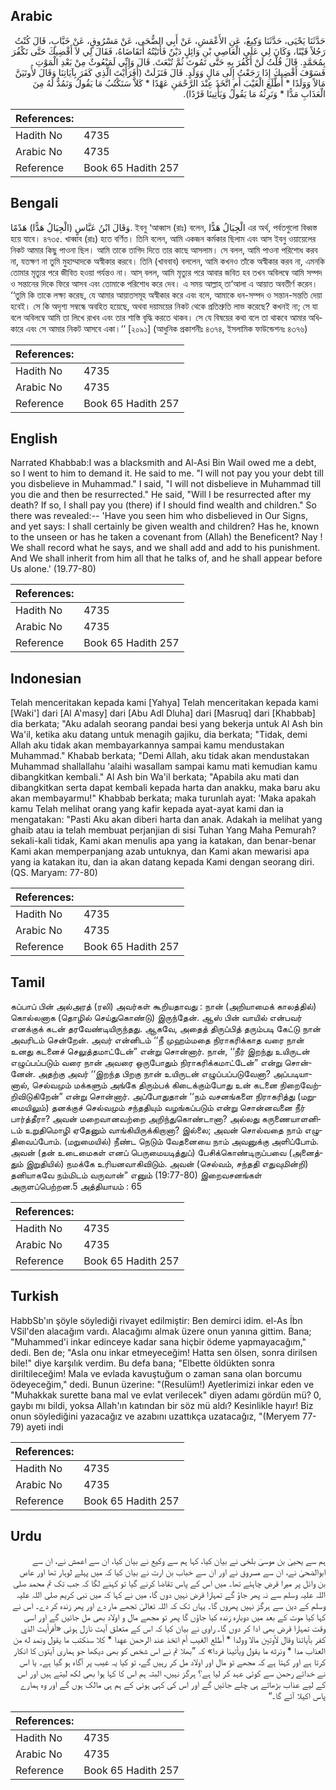 ## Arabic


<div dir="rtl" lang="ar" style={{fontSize:'larger',backgroundColor:'#f8f9fa',padding:20}}>
حَدَّثَنَا يَحْيَى، حَدَّثَنَا وَكِيعٌ، عَنِ الأَعْمَشِ، عَنْ أَبِي الضُّحَى، عَنْ مَسْرُوقٍ، عَنْ خَبَّابٍ، قَالَ كُنْتُ رَجُلاً قَيْنًا، وَكَانَ لِي عَلَى الْعَاصِي بْنِ وَائِلٍ دَيْنٌ فَأَتَيْتُهُ أَتَقَاضَاهُ، فَقَالَ لِي لاَ أَقْضِيكَ حَتَّى تَكْفُرَ بِمُحَمَّدٍ‏.‏ قَالَ قُلْتُ لَنْ أَكْفُرَ بِهِ حَتَّى تَمُوتَ ثُمَّ تُبْعَثَ‏.‏ قَالَ وَإِنِّي لَمَبْعُوثٌ مِنْ بَعْدِ الْمَوْتِ فَسَوْفَ أَقْضِيكَ إِذَا رَجَعْتُ إِلَى مَالٍ وَوَلَدٍ‏.‏ قَالَ فَنَزَلَتْ ‏(‏أَفَرَأَيْتَ الَّذِي كَفَرَ بِآيَاتِنَا وَقَالَ لأُوتَيَنَّ مَالاً وَوَلَدًا * أَطَّلَعَ الْغَيْبَ أَمِ اتَّخَذَ عِنْدَ الرَّحْمَنِ عَهْدًا * كَلاَّ سَنَكْتُبُ مَا يَقُولُ وَنَمُدُّ لَهُ مِنَ الْعَذَابِ مَدًّا * وَنَرِثُهُ مَا يَقُولُ وَيَأْتِينَا فَرْدًا‏)‏‏.‏
</div>
<div style={{backgroundColor:'#f8f9fa',padding:20, marginBottom: 10}}><table> <thead> <tr> <th>References:</th> <th></th> </tr> </thead> <tbody><tr><td>Hadith No</td><td>4735</td></tr><tr><td>Arabic No</td><td>4735</td></tr><tr><td>Reference</td><td>Book 65 Hadith 257</td></tr></tbody></table></div>

## Bengali


<div dir="ltr" lang="bn" style={{fontSize:'larger',backgroundColor:'#f8f9fa',padding:20}}>
وَقَالَ ابْنُ عَبَّاسٍ (الْجِبَالُ هَدًّا) هَدْمًا. ইবনু ‘আব্বাস (রাঃ) বলেন, الْجِبَالُ هَدًّا এর অর্থ, পর্বতগুলো বিধ্বস্ত হয়ে যাবে। ৪৭৩৫. খাব্বাব (রাঃ) হতে বর্ণিত। তিনি বলেন, আমি একজন কর্মকার ছিলাম এবং আস ইবনু ওয়ায়েলের নিকট আমার কিছু পাওনা ছিল। আমি তাকে তাগিদ দিতে তার কাছে আসলাম। সে বলল, আমি পাওনা পরিশোধ করব না, যতক্ষণ না তুমি মুহাম্মাদকে অস্বীকার করবে। তিনি (খাববাব) বললেন, আমি কখনও তাঁকে অস্বীকার করব না, এমনকি তোমার মৃত্যুর পরে জীবিত হওয়া পর্যন্তও না। আস্ বলল, আমি মৃত্যুর পরে আবার জবিত হব তখন অবিলম্বে আমি সম্পদ ও সন্তানের দিকে ফিরে আসব এবং তোমাকে পরিশোধ করে দেব। এ সময় আল্লাহ্ তা‘আলা এ আয়াত অবতীর্ণ করেন। ‘‘তুমি কি তাকে লক্ষ্য করেছ, যে আমার আয়াতসমূহ অস্বীকার করে এবং বলে, আমাকে ধন-সম্পদ ও সন্তান-সন্ততি দেয়া হবেই। সে কি অদৃশ্য সম্বন্ধে অবহিত হয়েছে, অথবা দয়াময়ের নিকট থেকে প্রতিশ্রুতি লাভ করেছে? কখনই না; সে যা বলে অবিলম্বে আমি তা লিখে রাখব এবং তার শাস্তি বৃদ্ধি করতে থাকব। সে যে বিষয়ের কথা বলে তা থাকবে আমার অধিকারে এবং সে আমার নিকট আসবে একা।’’ [২০৯১] (আধুনিক প্রকাশনীঃ ৪৩৭৪, ইসলামিক ফাউন্ডেশনঃ ৪৩৭৬)
</div>
<div style={{backgroundColor:'#f8f9fa',padding:20, marginBottom: 10}}><table> <thead> <tr> <th>References:</th> <th></th> </tr> </thead> <tbody><tr><td>Hadith No</td><td>4735</td></tr><tr><td>Arabic No</td><td>4735</td></tr><tr><td>Reference</td><td>Book 65 Hadith 257</td></tr></tbody></table></div>

## English


<div dir="ltr" lang="en" style={{fontSize:'larger',backgroundColor:'#f8f9fa',padding:20}}>
Narrated Khabbab:I was a blacksmith and Al-Asi Bin Wail owed me a debt, so I went to him to demand it. He said to me. "I will not pay you your debt till you disbelieve in Muhammad." I said, "I will not disbelieve in Muhammad till you die and then be resurrected." He said, "Will I be resurrected after my death? If so, I shall pay you (there) if I should find wealth and children." So there was revealed:-- 'Have you seen him who disbelieved in Our Signs, and yet says: I shall certainly be given wealth and children? Has he, known to the unseen or has he taken a covenant from (Allah) the Beneficent? Nay ! We shall record what he says, and we shall add and add to his punishment. And We shall inherit from him all that he talks of, and he shall appear before Us alone.' (19.77-80)
</div>
<div style={{backgroundColor:'#f8f9fa',padding:20, marginBottom: 10}}><table> <thead> <tr> <th>References:</th> <th></th> </tr> </thead> <tbody><tr><td>Hadith No</td><td>4735</td></tr><tr><td>Arabic No</td><td>4735</td></tr><tr><td>Reference</td><td>Book 65 Hadith 257</td></tr></tbody></table></div>

## Indonesian


<div dir="ltr" lang="id" style={{fontSize:'larger',backgroundColor:'#f8f9fa',padding:20}}>
Telah menceritakan kepada kami [Yahya] Telah menceritakan kepada kami [Waki'] dari [Al A'masy] dari [Abu Adl Dluha] dari [Masruq] dari [Khabbab] dia berkata; "Aku adalah seorang pandai besi yang bekerja untuk Al Ash bin Wa'il, ketika aku datang untuk menagih gajiku, dia berkata; "Tidak, demi Allah aku tidak akan membayarkannya sampai kamu mendustakan Muhammad." Khabab berkata; "Demi Allah, aku tidak akan mendustakan Muhammad shallallahu 'alaihi wasallam sampai kamu mati kemudian kamu dibangkitkan kembali." Al Ash bin Wa'il berkata; "Apabila aku mati dan dibangkitkan serta dapat kembali kepada harta dan anakku, maka baru aku akan membayarmu!" Khabbab berkata; maka turunlah ayat: 'Maka apakah kamu Telah melihat orang yang kafir kepada ayat-ayat kami dan ia mengatakan: "Pasti Aku akan diberi harta dan anak. Adakah ia melihat yang ghaib atau ia telah membuat perjanjian di sisi Tuhan Yang Maha Pemurah? sekali-kali tidak, Kami akan menulis apa yang ia katakan, dan benar-benar Kami akan memperpanjang azab untuknya, dan Kami akan mewarisi apa yang ia katakan itu, dan ia akan datang kepada Kami dengan seorang diri. (QS. Maryam: 77-80)
</div>
<div style={{backgroundColor:'#f8f9fa',padding:20, marginBottom: 10}}><table> <thead> <tr> <th>References:</th> <th></th> </tr> </thead> <tbody><tr><td>Hadith No</td><td>4735</td></tr><tr><td>Arabic No</td><td>4735</td></tr><tr><td>Reference</td><td>Book 65 Hadith 257</td></tr></tbody></table></div>

## Tamil


<div dir="ltr" lang="ta" style={{fontSize:'larger',backgroundColor:'#f8f9fa',padding:20}}>
கப்பாப் பின் அல்அரத் (ரலி) அவர்கள் கூறியதாவது : நான் (அறியாமைக் காலத்தில்) கொல்லனாக (தொழில் செய்துகொண்டு) இருந்தேன். ஆஸ் பின் வாயில் என்பவர் எனக்குக் கடன் தரவேண்டியிருந்தது. ஆகவே, அதைத் திருப்பித் தரும்படி கேட்டு நான் அவரிடம் சென்றேன். அவர் என்னிடம் ‘‘நீ முஹம்மதை நிராகரிக்காத வரை நான் உனது கடனைச் செலுத்தமாட்டேன்” என்று சொன்னார். நான், ‘‘நீர் இறந்து உயிருடன் எழுப்பப்படும் வரை நான் அவரை ஒருபோதும் நிராகரிக்கமாட்டேன்” என்று சொன்னேன். அதற்கு அவர் ‘‘இறந்த பிறகு நான் உயிருடன் எழுப்பப்படுவேனா? அப்படியானால், செல்வமும் மக்களும் அங்கே திரும்பக் கிடைக்கும்போது உன் கடனை நிறைவேற்றிவிடுகிறேன்” என்று சொன்னார். அப்போதுதான் ‘‘நம் வசனங்களை நிராகரித்து (மறுமையிலும்) தனக்குச் செல்வமும் சந்ததியும் வழங்கப்படும் என்று சொன்னவனை நீர் பார்த்தீரா? அவன் மறைவானவற்றை அறிந்துகொண்டானா? அல்லது கருணையாளனிடம் உறுதிமொழி ஏதேனும் வாங்கியிருக்கிறானா? இல்லை; அவன் சொல்வதை நாம் எழுதிவைப்போம். (மறுமையில்) நீண்ட நெடும் வேதனையை நாம் அவனுக்கு அளிப்போம். அவன் (தன் உடைமைகள் எனப் பெருமையடித்துப்) பேசிக்கொண்டிருப்பவை (அனைத்தும் இறுதியில்) நமக்கே உரியனவாகிவிடும். அவன் (செல்வம், சந்ததி எதுவுமின்றி) தனியாகவே நம்மிடம் வருவான்” எனும் (19:77-80) இறைவசனங்கள் அருளப்பெற்றன.5 அத்தியாயம் : 65
</div>
<div style={{backgroundColor:'#f8f9fa',padding:20, marginBottom: 10}}><table> <thead> <tr> <th>References:</th> <th></th> </tr> </thead> <tbody><tr><td>Hadith No</td><td>4735</td></tr><tr><td>Arabic No</td><td>4735</td></tr><tr><td>Reference</td><td>Book 65 Hadith 257</td></tr></tbody></table></div>

## Turkish


<div dir="ltr" lang="tr" style={{fontSize:'larger',backgroundColor:'#f8f9fa',padding:20}}>
HabbSb'ın şöyle söylediği rivayet edilmiştir: Ben demirci idim. el-As İbn VSil'den alacağım vardı. Alacağımı almak üzere onun yanına gittim. Bana; "Muhammed'i inkar edinceye kadar sana hiçbir ödeme yapmayacağım," dedi. Ben de; "Asla onu inkar etmeyeceğim! Hatta sen ölsen, sonra dirilsen bile!" diye karşılık verdim. Bu defa bana; "Elbette öldükten sonra diriltileceğim! Mala ve evlada kavuştuğum o zaman sana olan borcumu ödeyeceğim," dedi. Bunun üzerine: "(Resulüm!) Ayetlerimizi inkar eden ve "Muhakkak surette bana mal ve evlat verilecek" diyen adamı gördün mü? 0, gaybı mı bildi, yoksa Allah'ın katından bir söz mü aldı? Kesinlikle hayır! Biz onun söylediğini yazacağız ve azabını uzattıkça uzatacağız, "(Meryem 77-79) ayeti indi
</div>
<div style={{backgroundColor:'#f8f9fa',padding:20, marginBottom: 10}}><table> <thead> <tr> <th>References:</th> <th></th> </tr> </thead> <tbody><tr><td>Hadith No</td><td>4735</td></tr><tr><td>Arabic No</td><td>4735</td></tr><tr><td>Reference</td><td>Book 65 Hadith 257</td></tr></tbody></table></div>

## Urdu


<div dir="rtl" lang="ur" style={{fontSize:'larger',backgroundColor:'#f8f9fa',padding:20}}>
ہم سے یحییٰ بن موسیٰ بلخی نے بیان کیا، کہا ہم سے وکیع نے بیان کیا، ان سے اعمش نے، ان سے ابوالضحیٰ نے، ان سے مسروق نے اور ان سے خباب بن ارت نے بیان کیا کہ میں پہلے لوہار تھا اور عاص بن وائل پر میرا قرض چاہئے تھا۔ میں اس کے پاس تقاضا کرنے گیا تو کہنے لگا کہ جب تک تم محمد صلی اللہ علیہ وسلم سے نہ پھر جاؤ گے تمہارا قرض نہیں دوں گا، میں نے کہا کہ میں نبی کریم صلی اللہ علیہ وسلم کے دین سے ہرگز نہیں پھروں گا۔ یہاں تک کہ اللہ تعالیٰ تجھے مار دے اور پھر زندہ کر دے۔ اس نے کہا کیا موت کے بعد میں دوبارہ زندہ کیا جاؤں گا پھر تو مجھے مال و اولاد بھی مل جائیں گے اور اسی وقت تمہارا قرض بھی ادا کر دوں گا۔ راوی نے بیان کیا کہ اس کے متعلق آیت نازل ہوئی «أفرأيت الذي كفر بآياتنا وقال لأوتين مالا وولدا * أطلع الغيب أم اتخذ عند الرحمن عهدا * كلا سنكتب ما يقول ونمد له من العذاب مدا * ونرثه ما يقول ويأتينا فردا‏» کہ ”بھلا تم نے اس شخص کو بھی دیکھا جو ہماری آیتوں کا انکار کرتا ہے اور کہتا ہے کہ مجھے تو مال اور اولاد مل کر رہیں گے، تو کیا یہ غیب پر آگاہ ہو گیا ہے۔ یا اس نے خدائے رحمن سے کوئی عہد کر لیا ہے؟ ہرگز نہیں، البتہ ہم اس کا کہا ہوا بھی لکھ لیتے ہیں اور اس کے لیے عذاب بڑھاتے ہی چلے جائیں گے اور اس کی کہی ہوئی کے ہم ہی مالک ہوں گے اور وہ ہمارے پاس اکیلا آئے گا۔“
</div>
<div style={{backgroundColor:'#f8f9fa',padding:20, marginBottom: 10}}><table> <thead> <tr> <th>References:</th> <th></th> </tr> </thead> <tbody><tr><td>Hadith No</td><td>4735</td></tr><tr><td>Arabic No</td><td>4735</td></tr><tr><td>Reference</td><td>Book 65 Hadith 257</td></tr></tbody></table></div>